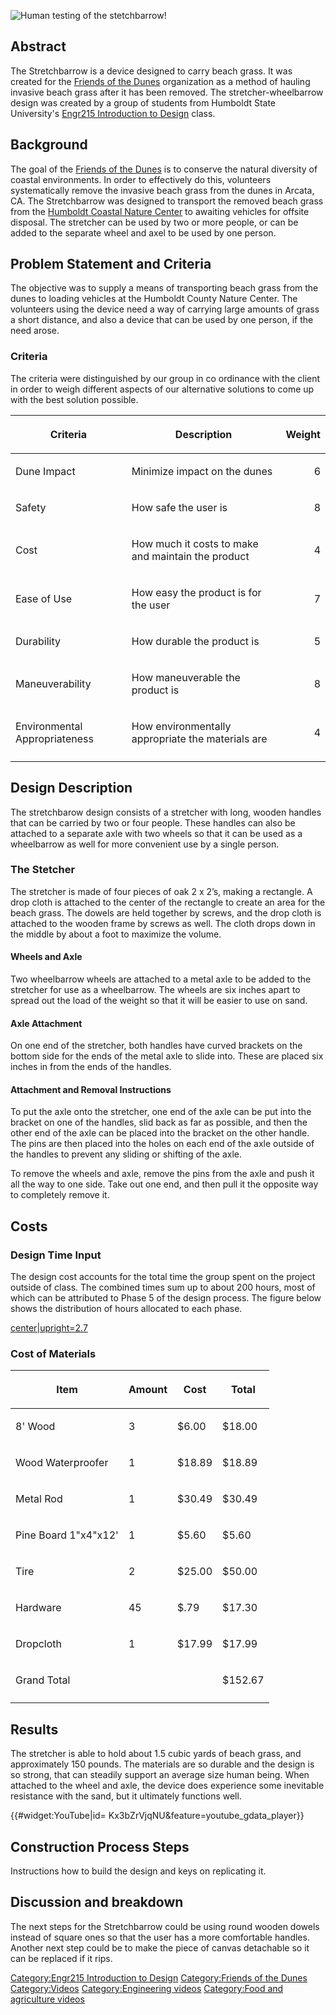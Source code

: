 [[File:Stretchbarrow testing.jpg|left|thumb|Human testing of the stetchbarrow!]]
{{Tocright}}
== Abstract ==
The Stretchbarrow is a device designed to carry beach grass. It was created for the [[Friends of the Dunes]] organization as a method of hauling invasive beach grass after it has been removed.  The stretcher-wheelbarrow design was created by a group of students from Humboldt State University's [[Engr215 Introduction to Design]] class.

==Background==
The goal of the [[Friends of the Dunes]] is to conserve the natural diversity of coastal environments. In order to effectively do this, volunteers systematically remove the invasive beach grass from the dunes in Arcata, CA. The Stretchbarrow was designed to transport the removed beach grass from the [http://www.friendsofthedunes.org/HCNC/ Humboldt Coastal Nature Center] to awaiting vehicles for offsite disposal. The stretcher can be used by two or more people, or can be added to the separate wheel and axel to be used by one person.

==Problem Statement and Criteria==
The objective was to supply a means of transporting beach grass from the dunes to loading vehicles at the Humboldt County Nature Center. The volunteers using the device need a way of carrying large amounts of grass a short distance, and also a device that can be used by one person, if the need arose.

===Criteria===
The criteria were distinguished by our group in co ordinance with the client in order to weigh different aspects of our alternative solutions to come up with the best solution possible.

{| class="wikitable sortable"
|-
! Criteria
! Description
! Weight
|-
| Dune Impact 
| Minimize impact on the dunes 
|align="right"| 6
|-
| Safety  
| How safe the user is 
|align="right"|8 
|-
| Cost 
| How much it costs to make and maintain the product
|align="right"|4 
|-
| Ease of Use
| How easy the product is for the user 
|align="right"|7
|-
| Durability 
| How durable the product is
|align="right"|5
|-
| Maneuverability 
| How maneuverable the product is
|align="right"|8
|-
| Environmental Appropriateness 
| How environmentally appropriate the materials are
|align="right"|4
|-
|}

==Design Description==
The stretchbarow design consists of a stretcher with long, wooden handles that can be carried by two or four people. These handles can also be attached to a separate axle with two wheels so that it can be used as a wheelbarrow as well for more convenient use by a single person.

===The Stetcher===

The stretcher is made of four pieces of oak 2 x 2’s, making a rectangle. A drop cloth is attached to the center of the rectangle to create an area for the beach grass. The dowels are held together by screws, and the drop cloth is attached to the wooden frame by screws as well. The cloth drops down in the middle by about a foot to maximize the volume.

====Wheels and Axle====

Two wheelbarrow wheels are attached to a metal axle to be added to the stretcher for use as a wheelbarrow. The wheels are six inches apart to spread out the load of the weight so that it will be easier to use on sand. 

====Axle Attachment====

On one end of the stretcher, both handles have curved brackets on the bottom side for the ends of the metal axle to slide into. These are placed six inches in from the ends of the handles.

====Attachment and Removal Instructions====

To put the axle onto the stretcher, one end of the axle can be put into the bracket on one of the handles, slid back as far as possible, and then the other end of the axle can be placed into the bracket on the other handle. The pins are then placed into the holes on each end of the axle outside of the handles to prevent any sliding or shifting of the axle.

To remove the wheels and axle, remove the pins from the axle and push it all the way to one side. Take out one end, and then pull it the opposite way to completely remove it.

==Costs==

===Design Time Input===

The design cost accounts for the total time the group spent on the project outside of class. The combined times sum up to about 200 hours, most of which can be attributed to Phase 5 of the design process.  The figure below shows the distribution of hours allocated to each phase.

[[Image: design_cost_stretchbarrow.jpg|center|upright=2.7]]


===Cost of Materials===

{| class="wikitable" style="margin: 1em auto 1em auto;"

|-
! Item
! Amount
! Cost
! Total
|-
| 8' Wood
| 3
| $6.00
| $18.00
|-
| Wood Waterproofer
| 1
| $18.89
| $18.89
|-
|Metal Rod 
|1
|$30.49
|$30.49
|-
|Pine Board 1"x4"x12'        
|1
|$5.60
|$5.60
|-
|Tire
|2
|$25.00
|$50.00
|-
|Hardware
|45
|$.79
|$17.30
|-
|Dropcloth
|1
|$17.99
|$17.99
|-
!colspan="3" |Grand Total
!$152.67
|-
|}

==Results==
The stretcher is able to hold about 1.5 cubic yards of beach grass, and approximately 150 pounds.  The materials are so durable and the design is so strong, that can steadily support an average size human being.  When attached to the wheel and axle, the device does experience some inevitable resistance with the sand, but it ultimately functions well.

{{#widget:YouTube|id= Kx3bZrVjqNU&feature=youtube_gdata_player}}

==Construction Process Steps==
Instructions how to build the design and keys on replicating it.

{{How to
 |title=How to Construct the Stretchbarrow
 |File:Stretcher1.jpg |Frame of Stretcher |1 |Build the frame using two 8' members and two 19'' members. Measure out and mark drill holes. Drill holes for the screws.
 |File:Stretcher3.JPG |Draping Cloth|2 |Drape cloth and fold slack in on the corners.
 |File:Stretcher2.jpg |Drilling screws |3 |Drill in Screws in previously drilled holes.
 |File:Stretcher4.JPG |Staple edges |4 |Staple loose edges on under side of wood.
 |File:Stretcher5.JPG |Bracket |5 |Screw brackets.
 |File:Stretcher6.jpg |holes in axle |6 |Cut and Drill Holes in axel.
 |File:Stretcher7.jpg |Pinning in Wheel |7 |Pin down wheel. 
}}

==Discussion and breakdown==

The next steps for the Stretchbarrow could be using round wooden dowels instead of square ones so that the user has a more comfortable handles. Another next step could be to make the piece of canvas detachable so it can be replaced if it rips.


[[Category:Engr215 Introduction to Design]]
[[Category:Friends of the Dunes]]
[[Category:Videos]]
[[Category:Engineering videos]]
[[Category:Food and agriculture videos]]